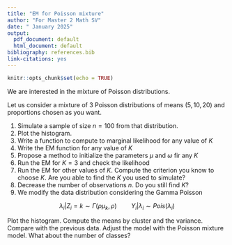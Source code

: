 ```yaml
---
title: "EM for Poisson mixture"
author: "For Master 2 Math SV"
date: " January 2025"
output:
  pdf_document: default
  html_document: default
bibliography: references.bib
link-citations: yes
---
```


```r
knitr::opts_chunk$set(echo = TRUE)
```


We are interested in the mixture of Poisson distributions. 
 

Let us consider a mixture of  $3$ Poisson distributions of means $(5,10,20)$ and proportions chosen as you want. 

 
 


  1. Simulate a sample of size $n=100$ from that distribution. 
  2. Plot the histogram. 
  3. Write a function to compute to marginal likelihood for any value of $K$
  4. Write the EM function for any value of $K$
  5. Propose a method to initialize the parameters $\mu$ and $\omega$ fir any $K$
  6. Run the EM for $K=3$ and check the likelihood
  7. Run the EM for other values of $K$. Compute the criterion you know to choose $K$. Are you able to find the $K$ you used to simulate? 
  8. Decrease the number of observations $n$. Do you still find $K$? 
  9. We modify the data distribution considering the Gamma Poisson
  
  $$ \lambda_i |Z_i = k \sim \Gamma(\rho   \mu_k,\rho) \quad \quad  Y_i | \lambda_i \sim Pois(\lambda_i)$$ 
  
  Plot the histogram. Compute the means by cluster and the variance. Compare with the previous data. 
  Adjust the model with the Poisson mixture model. What about the number of classes?
  



